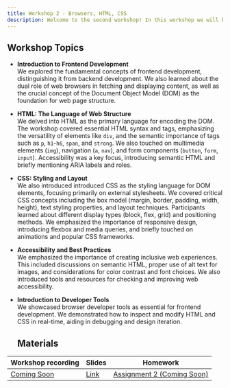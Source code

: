 ```yaml
---
title: Workshop 2 - Browsers, HTML, CSS
description: Welcome to the second workshop! In this workshop we will be going over the role and functions of browsers for rendering of the 'frontend' of web applications. We will also be going over the fundamentals and basics of writing a static webpage using HTML/CSS
---
```


## Workshop Topics

- **Introduction to Frontend Development**  
  We explored the fundamental concepts of frontend development, distinguishing it from backend development. We also learned about the dual role of web browsers in fetching and displaying content, as well as the crucial concept of the Document Object Model (DOM) as the foundation for web page structure.

- **HTML: The Language of Web Structure**  
  We delved into HTML as the primary language for encoding the DOM. The workshop covered essential HTML syntax and tags, emphasizing the versatility of elements like `div`, and the semantic importance of tags such as `p`, `h1`-`h6`, `span`, and `strong`. We also touched on multimedia elements (`img`), navigation (`a`, `nav`), and form components (`button`, `form`, `input`). Accessibility was a key focus, introducing semantic HTML and briefly mentioning ARIA labels and roles.

- **CSS: Styling and Layout**  
  We also introduced introduced CSS as the styling language for DOM elements, focusing primarily on external stylesheets. We covered critical CSS concepts including the box model (margin, border, padding, width, height), text styling properties, and layout techniques. Participants learned about different display types (block, flex, grid) and positioning methods. We emphasized the importance of responsive design, introducing flexbox and media queries, and briefly touched on animations and popular CSS frameworks.

- **Accessibility and Best Practices**  
  We emphasized the importance of creating inclusive web experiences. This included discussions on semantic HTML, proper use of alt text for images, and considerations for color contrast and font choices. We also introduced tools and resources for checking and improving web accessibility.

- **Introduction to Developer Tools**  
  We showcased browser developer tools as essential for frontend development. We demonstrated how to inspect and modify HTML and CSS in real-time, aiding in debugging and design iteration.

  ## Materials

| Workshop recording | Slides                                                                                                       | Homework                       |
| ------------------ | ------------------------------------------------------------------------------------------------------------ | ------------------------------ |
| [Coming Soon]()    | [Link](https://docs.google.com/presentation/d/1rPHTwdswLKGQ-4KyiYcvgHn_w_X1_RvQO8AB2MllGZA/edit?usp=sharing) | [Assignment 2 (Coming Soon)]() |
